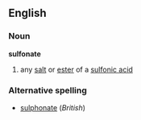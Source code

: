 ==English==
===Noun===
'''sulfonate'''
#{{chemistry}} any [[salt]] or [[ester]] of a [[sulfonic acid]]
===Alternative spelling===
*[[sulphonate]]  (''British'')